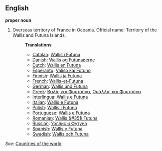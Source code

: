 ==English==

'''proper noun'''

# Overseas territory of France in Oceania. Official name: Territory of the Wallis and Futuna Islands.
#:'''Translations'''
#:*[[Catalan]]: [[Wallis i Futuna]]
#:*[[Danish]]: [[Wallis og Futunaøerne]]
#:*[[Dutch]]: [[Wallis en Futuna]]
#:*[[Esperanto]]: [[Valiso kaj Futuno]]
#:*[[Finnish]]: [[Wallis ja Futuna]]
#:*[[French]]: [[Wallis-et-Futuna]]
#:*[[German]]: [[Wallis und Futuna]]
#:*[[Greek]]: [[Βαλίς και Φουτούνα]], [[Ουάλλις και Φουτούνα]]
#:*[[Interlingua]]: [[Wallis e Futuna]]
#:*[[Italian]]: [[Wallis e Futuna]]
#:*[[Polish]]: [[Wallis i Futuna]]
#:*[[Portuguese]]: [[Wallis e Futuna]]
#:*[[Romanian]]: [[Wallis &#351i Futuna]]
#:*[[Russian]]: [[Уоллис и Футуна]]
#:*[[Spanish]]: [[Wallis y Futuna]]
#:*[[Swedish]]: [[Wallis och Futuna]]

''See'': [[Countries of the world]]